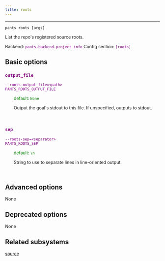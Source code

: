 ```yaml
---
title: roots
---
```


---

```
pants roots [args]
```

List the repo's registered source roots.

Backend: <span style="color: purple"><code>pants.backend.project_info</code></span>
Config section: <span style="color: purple"><code>[roots]</code></span>

## Basic options

<div style="color: purple">

### `output_file`

  <code>--roots-output-file=&lt;path&gt;</code><br>
  <code>PANTS_ROOTS_OUTPUT_FILE</code><br>
</div>
<div style="padding-left: 2em;">
<span style="color: green">default: <code>None</code></span>

<br>

Output the goal's stdout to this file. If unspecified, outputs to stdout.

</div>
<br>

<div style="color: purple">

### `sep`

  <code>--roots-sep=&lt;separator&gt;</code><br>
  <code>PANTS_ROOTS_SEP</code><br>
</div>
<div style="padding-left: 2em;">
<span style="color: green">default: <code>\n</code></span>

<br>

String to use to separate lines in line-oriented output.

</div>
<br>

## Advanced options

None

## Deprecated options

None

## Related subsystems

[source](reference-source)
